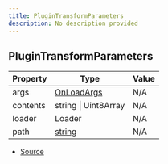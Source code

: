 ```yaml
---
title: PluginTransformParameters
description: No description provided
---
```


## PluginTransformParameters

| Property | Type | Value |
| ----------- | ----------- | ----------- |
| args | [OnLoadArgs](/docs/api-reference/types/OnLoadArgs) | N/A |
| contents | string \| Uint8Array | N/A |
| loader | Loader | N/A |
| path | [string](https://developer.mozilla.org/en-US/docs/Web/JavaScript/Reference/Global_Objects/String) | N/A |


- [Source](https://github.com/underctrl-io/commandkit/blob/e7997746676c2b18be64230c918cb998973d18b5/packages/commandkit/src/plugins/CompilerPlugin.ts#L11)